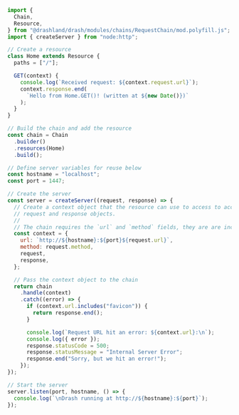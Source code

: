 ```javascript showLineNumbers filename="node_esm.js" copy
import {
  Chain,
  Resource,
} from "@drashland/drash/modules/chains/RequestChain/mod.polyfill.js";
import { createServer } from "node:http";

// Create a resource
class Home extends Resource {
  paths = ["/"];

  GET(context) {
    console.log(`Received request: ${context.request.url}`);
    context.response.end(
      `Hello from Home.GET()! (written at ${new Date()})`
    );
  }
}

// Build the chain and add the resource
const chain = Chain
  .builder()
  .resources(Home)
  .build();

// Define server variables for reuse below
const hostname = "localhost";
const port = 1447;

// Create the server
const server = createServer((request, response) => {
  // Create a context object that the resource can use to access to access the
  // request and response objects.
  //
  // The chain requires the `url` and `method` fields, they are are included.
  const context = {
    url: `http://${hostname}:${port}${request.url}`,
    method: request.method,
    request,
    response,
  };

  // Pass the context object to the chain
  return chain
    .handle(context)
    .catch((error) => {
      if (context.url.includes("favicon")) {
        return response.end();
      }

      console.log(`Request URL hit an error: ${context.url}:\n`);
      console.log({ error });
      response.statusCode = 500;
      response.statusMessage = "Internal Server Error";
      response.end("Sorry, but we hit an error!");
    });
});

// Start the server
server.listen(port, hostname, () => {
  console.log(`\nDrash running at http://${hostname}:${port}`);
});

```
